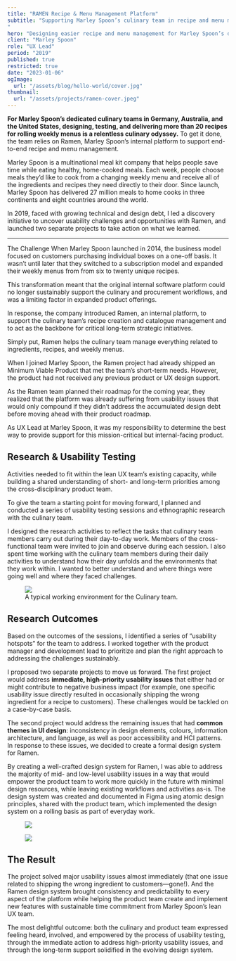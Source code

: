 ```yaml
---
title: "RAMEN Recipe & Menu Management Platform"
subtitle: "Supporting Marley Spoon’s culinary team in recipe and menu management.
"
hero: "Designing easier recipe and menu management for Marley Spoon’s dynamic culinary team"
client: "Marley Spoon"
role: "UX Lead"
period: "2019"
published: true
restricted: true
date: "2023-01-06"
ogImage:
  url: "/assets/blog/hello-world/cover.jpg"
thumbnail:
  url: "/assets/projects/ramen-cover.jpeg"
---
```


**For Marley Spoon’s dedicated culinary teams in Germany, Australia, and the United States, designing, testing, and delivering more than 20 recipes for rolling weekly menus is a relentless culinary odyssey.** To get it done, the team relies on Ramen, Marley Spoon’s internal platform to support end-to-end recipe and menu management.

Marley Spoon is a multinational meal kit company that helps people save time while eating healthy, home-cooked meals. Each week, people choose meals they’d like to cook from a changing weekly menu and receive all of the ingredients and recipes they need directly to their door. Since launch, Marley Spoon has delivered 27 million meals to home cooks in three continents and eight countries around the world.

In 2019, faced with growing technical and design debt, I led a discovery initiative to uncover usability challenges and opportunities with Ramen, and launched two separate projects to take action on what we learned.

----

The Challenge
When Marley Spoon launched in 2014, the business model focused on customers purchasing individual boxes on a one-off basis. It wasn’t until later that they switched to a subscription model and expanded their weekly menus from from six to twenty unique recipes.

This transformation meant that the original internal software platform could no longer sustainably support the culinary and procurement workflows, and was a limiting factor in expanded product offerings.

In response, the company introduced Ramen, an internal platform, to support the culinary team’s recipe creation and catalogue management and to act as the backbone for critical long-term strategic initiatives.

Simply put, Ramen helps the culinary team manage everything related to ingredients, recipes, and weekly menus.

When I joined Marley Spoon, the Ramen project had already shipped an Minimum Viable Product that met the team’s short-term needs. However, the product had not received any previous product or UX design support.

As the Ramen team planned their roadmap for the coming year, they realized that the platform was already suffering from usability issues that would only compound if they didn’t address the accumulated design debt before moving ahead with their product roadmap.

As UX Lead at Marley Spoon, it was my responsibility to determine the best way to provide support for this mission-critical but internal-facing product.

## Research & Usability Testing

Activities needed to fit within the lean UX team’s existing capacity, while building a shared understanding of short- and long-term priorities among the cross-disciplinary product team.

To give the team a starting point for moving forward, I planned and conducted a series of usability testing sessions and ethnographic research with the culinary team.

I designed the research activities to reflect the tasks that culinary team members carry out during their day-to-day work. Members of the cross-functional team were invited to join and observe during each session. I also spent time working with the culinary team members during their daily activities to understand how their day unfolds and the environments that they work within. I wanted to better understand and where things were going well and where they faced challenges.

<figure>
	<img src="/assets/projects/ramen_2.jpeg" />
	<figcaption>A typical working environment for the Culinary team.</figcaption>
</figure>

## Research Outcomes

Based on the outcomes of the sessions, I identified a series of “usability hotspots” for the team to address. I worked together with the product manager and development lead to prioritize and plan the right approach to addressing the challenges sustainably.

I proposed two separate projects to move us forward. The first project would address **immediate, high-priority usability issues** that either had or might contribute to negative business impact (for example, one specific usability issue directly resulted in occasionally shipping the wrong ingredient for a recipe to customers). These challenges would be tackled on a case-by-case basis.

The second project would address the remaining issues that had **common themes in UI design**: inconsistency in design elements, colours, information architecture, and language, as well as poor accessibility and HCI patterns. In response to these issues, we decided to create a formal design system for Ramen.

By creating a well-crafted design system for Ramen, I was able to address the majority of mid- and low-level usability issues in a way that would empower the product team to work more quickly in the future with minimal design resources, while leaving existing workflows and activities as-is. The design system was created and documented in Figma using atomic design principles, shared with the product team, which implemented the design system on a rolling basis as part of everyday work.

<figure>
	<img src="/assets/projects/ramen-images.png" />
</figure>

<figure>
	<img src="/assets/projects/ramen-ui-examples.png" />
</figure>

## The Result

The project solved major usability issues almost immediately (that one issue related to shipping the wrong ingredient to customers—gone!). And the Ramen design system brought consistency and predictability to every aspect of the platform while helping the product team create and implement new features with sustainable time commitment from Marley Spoon’s lean UX team.

The most delightful outcome: both the culinary and product team expressed feeling heard, involved, and empowered by the process of usability testing, through the immediate action to address high-priority usability issues, and through the long-term support solidified in the evolving design system.

